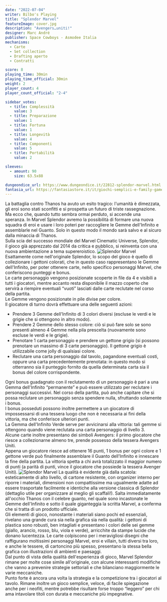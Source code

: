 ```yaml
---
date: "2022-07-04"
writer: Bilbo's Playing
title: "Splendor Marvel"
featureImage: cover.jpg
description: "Avengers…uniti!"
designer: Marc André
publisher: Space Cowboys - Asmodee Italia
mechanisms:
  - Carte
  - Set collection
  - Drafting aperto
  - Contratti

score: 8
playing_time: 30min
playing_time_official: 30min
weight: 2
player_count: 4
player_count_official: "2-4"

sidebar_votes:
  - title: Complessità
    value: 3
  - title: Preparazione
    value: 1
  - title: Fortuna
    value: 1
  - title: Longevità
    value: 4
  - title: Componenti
    value: 5
  - title: Portabilità
    value: 2

sleeves:
  - amount: 90
    size: 63.5x88

dungeondice_url: https://www.dungeondice.it/22812-splendor-marvel.html
fantasia_url: https://fantasiastore.it/it/giochi-semplici-e-family-games/9166-splendor-marvel.html
---
```


<Setting>
  La battaglia contro Thanos ha avuto un esito tragico: l'umanità è dimezzata,
  gli eroi sono stati sconfitti e si prospetta un futuro di triste
  rassegnazione. Ma ecco che, quando tutto sembra ormai perduto, si accende una
  speranza. In Marvel Splendor avremo la possibilità di formare una nuova
  squadra di eroi e usare i loro poteri per raccogliere le Gemme dell'Infinito e
  assemblarle nel Guanto. Solo in questo modo il mondo sarà salvo e al sicuro
  dalla minaccia di Thanos.
  <br />
  Sulla scia del successo mondiale del Marvel Cinematic Universe, Splendor, il
  gioco già apprezzato dal 2014 da critica e pubblico, si reinventa con una
  nuova ambientazione a tema supereroistico.
</Setting>

<img src="./game1.jpg" alt="Splendor Marvel" />

<Rules>
  Esattamente come nell'originale Splendor, lo scopo del gioco è quello di
  collezionare i gettoni colorati, che in questo caso rappresentano le Gemme
  dell'Infinito, per poter ottenere carte, nello specifico personaggi Marvel,
  che conferiscono punteggi e bonus.
  <br />
  Le carte personaggio vengono posizionate scoperte in file da 4 e visibili a
  tutti i giocatori, mentre accanto resta disponibile il mazzo coperto che
  servirà a riempire eventuali “vuoti” lasciati dalle carte reclutate nel corso
  della partita. <br />
  Le Gemme vengono posizionate in pile divise per colore.
  <br />
  Il giocatore di turno dovrà effettuare una delle seguenti azioni:
  <br />
  <ul>
    <li>
      Prendere 3 Gemme dell'Infinito di 3 colori diversi (escluse le verdi e le
      grigie che si ottengono in altro modo).
    </li>
    <li>
      Prendere 2 Gemme dello stesso colore: ciò si può fare solo se sono
      presenti almeno 4 Gemme nella pila prescelta (nuovamente sono escluse le
      verdi e le grigie).
    </li>
    <li>
      Prenotare 1 carta personaggio e prendere un gettone grigio (si possono
      prenotare un massimo di 3 carte personaggio). Il gettone grigio è
      utilizzabile come jolly di qualsiasi colore.
    </li>
    <li>
      Reclutare una carta personaggio dal tavolo, pagandone eventuali costi,
      oppure una carta precedentemente prenotata: in questo modo si otterranno
      sia il punteggio fornito da quella determinata carta sia il bonus del
      colore corrispondente.
    </li>
  </ul>
  Ogni bonus guadagnato con il reclutamento di un personaggio è pari a una Gemma
  dell'Infinito “permanente” e può essere utilizzato per reclutare i personaggi
  successivi. Nel corso della partita, può anche capitare che si possa reclutare
  un personaggio senza spendere nulla, sfruttando solamente i bonus.
  <br />
  I bonus posseduti possono inoltre permettere a un giocatore di impossessarsi
  di una tessera luogo che non è necessaria ai fini della vittoria, ma che
  conferisce ulteriori punti.
  <br />
  La Gemma dell'Infinito Verde serve per avvicinarsi alla vittoria: tali gemme
  si ottengono quando viene reclutata una carta personaggio di livello 3. <br />
  Alcune carte inoltre presentano dei simboli Avengers: il primo giocatore che riesce
  a collezionarne almeno tre, prende possesso della tessera Avengers Uniti.
  <br />
  Appena un giocatore riesce ad ottenere 16 punti, 1 bonus per ogni colore e 1 gettone
  verde può finalmente assemblare il Guanto dell'Infinito e innescare la fine della
  partita. La vittoria spetta a chi avrà totalizzato il maggior numero di punti (a
  parità di punti, vince il giocatore che possiede la tessera Avenger Uniti).
</Rules>

<img src="./game2.jpg" alt="Splendor Marvel" />

<Feedback>
  La qualità è evidente già dalla scatola: esteticamente di alto livello, di
  cartone resistente, con organizer interno per riporre i materiali, dimensioni
  non compattissime ma ugualmente adatte ad essere trasportate facilmente e
  identiche alla versione classica di Splendor (dettaglio utile per organizzare
  al meglio gli scaffali!). Salta immediatamente all'occhio Thanos con il
  celebre guanto, nel quale sono incastonate le Gemme dell'Infinito e sotto il
  quale giganteggia la scritta Marvel, a conferma che si tratta di un prodotto
  ufficiale. <br />
  Gli elementi di gioco, nonostante i materiali siano pochi ed essenziali, rivelano
  una grande cura sia nella grafica sia nella qualità: i gettoni di plastica sono
  robusti, ben intagliati e presentano i colori delle sei gemme (giallo, arancio,
  rosso, blu, viola e verde), arricchite da stampe lucide che donano lucentezza.
  Le carte colpiscono per i meravigliosi disegni che raffigurano moltissimi personaggi
  Marvel, eroi e villain, tutti diversi tra loro, e anche le tessere, di cartoncino
  più spesso, presentano la stessa bella grafica con illustrazioni di ambienti e
  paesaggi.
  <br />
  Dal punto di vista della qualità dell'esperienza di gioco, Marvel Splendor rimane
  per molte cose simile all'originale, con alcune interessanti modifiche che vanno
  a prevenire strategie settoriali e che bilanciano maggiormente le varie meccaniche.
  <br />
  Punto forte è ancora una volta la strategia e la competizione tra i giocatori al
  tavolo. Rimane inoltre un gioco semplice, veloce, di facile spiegazione anche per
  i neofiti, mentre potrebbe risultare forse troppo “leggero” per chi ama intavolare
  titoli con durata e meccaniche più impegnative.
</Feedback>

<Instagram id="Cflq87FD-_O" />
